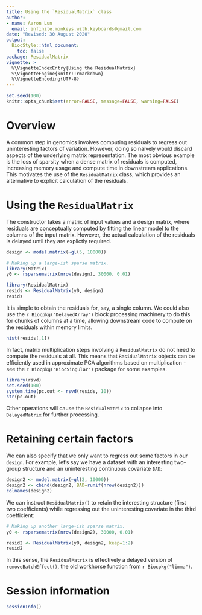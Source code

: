 ```yaml
---
title: Using the `ResidualMatrix` class
author: 
- name: Aaron Lun
  email: infinite.monkeys.with.keyboards@gmail.com 
date: "Revised: 30 August 2020"
output:
  BiocStyle::html_document:
    toc: false
package: ResidualMatrix
vignette: >
  %\VignetteIndexEntry{Using the ResidualMatrix}
  %\VignetteEngine{knitr::rmarkdown}
  %\VignetteEncoding{UTF-8}    
---
```


```r
set.seed(100)
knitr::opts_chunk$set(error=FALSE, message=FALSE, warning=FALSE)
```

# Overview

A common step in genomics involves computing residuals to regress out uninteresting factors of variation.
However, doing so naively would discard aspects of the underlying matrix representation.
The most obvious example is the loss of sparsity when a dense matrix of residuals is computed,
increasing memory usage and compute time in downstream applications.
This motivates the use of the `ResidualMatrix` class, which provides an alternative to explicit calculation of the residuals.

# Using the `ResidualMatrix`

The constructor takes a matrix of input values and a design matrix, 
where residuals are conceptually computed by fitting the linear model to the columns of the input matrix.
However, the actual calculation of the residuals is delayed until they are explictly required.

```r
design <- model.matrix(~gl(5, 10000))

# Making up a large-ish sparse matrix.
library(Matrix)
y0 <- rsparsematrix(nrow(design), 30000, 0.01)

library(ResidualMatrix)
resids <- ResidualMatrix(y0, design)
resids
```

It is simple to obtain the residuals for, say, a single column.
We could also use the `r Biocpkg("DelayedArray")` block processing machinery to do this for chunks of columns at a time,
allowing downstream code to compute on the residuals within memory limits.

```r
hist(resids[,1])
```

In fact, matrix multiplication steps involving a `ResidualMatrix` do not need to compute the residuals at all.
This means that `ResidualMatrix` objects can be efficiently used in approximate PCA algorithms based on multiplication - 
see the `r Biocpkg("BiocSingular")` package for some examples.

```r
library(rsvd)
set.seed(100)
system.time(pc.out <- rsvd(resids, 10)) 
str(pc.out)
```

Other operations will cause the `ResidualMatrix` to collapse into `DelayedMatrix` for further processing.

# Retaining certain factors

We can also specify that we only want to regress out some factors in our `design`.
For example, let's say we have a dataset with an interesting two-group structure and an uninteresting continuous covariate `BAD`:

```r
design2 <- model.matrix(~gl(2, 10000))
design2 <- cbind(design2, BAD=runif(nrow(design2)))
colnames(design2)
```

We can instruct `ResidualMatrix()` to retain the interesting structure (first two coefficients)
while regressing out the uninteresting covariate in the third coefficient:

```r
# Making up another large-ish sparse matrix.
y0 <- rsparsematrix(nrow(design2), 30000, 0.01)

resid2 <- ResidualMatrix(y0, design2, keep=1:2)
resid2
```

In this sense, the `ResidualMatrix` is effectively a delayed version of `removeBatchEffect()`,
the old workhorse function from `r Biocpkg("limma")`.

# Session information

```r
sessionInfo()
```

